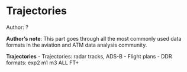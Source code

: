 
# Trajectories

::: {.infobox .tip}
Author: ?
:::

::: {.infobox .note}
**Author's note**: This part goes through all the most commonly used data formats in the
aviation and ATM data analysis community.
:::


**Trajectories**
-   Trajectories: radar tracks, ADS-B
-   Flight plans
-   DDR formats: exp2 m1 m3 ALL FT+
